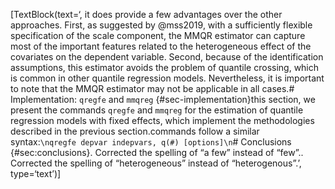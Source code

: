 [TextBlock(text='<edited_text>\nHowever, it does provide a few advantages over the other approaches. First, as suggested by @mss2019, with a sufficiently flexible specification of the scale component, the MMQR estimator can capture most of the important features related to the heterogeneous effect of the covariates on the dependent variable. Second, because of the identification assumptions, this estimator avoids the problem of quantile crossing, which is common in other quantile regression models. Nevertheless, it is important to note that the MMQR estimator may not be applicable in all cases.\n\n# Implementation: `qregfe` and `mmqreg` {#sec-implementation}\n\nIn this section, we present the commands `qregfe` and `mmqreg` for the estimation of quantile regression models with fixed effects, which implement the methodologies described in the previous section.\n\nBoth commands follow a similar syntax:\n\n```\nqregfe depvar indepvars, q(#) [options]\n```\n\n# Conclusions {#sec:conclusions}\n</edited_text>\n\n<change_explanations>\n1. Corrected the spelling of "a few" instead of "few".\n2. Corrected the spelling of "heterogeneous" instead of "heterogenous".\n</change_explanations>', type='text')]